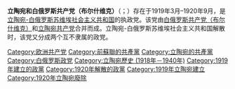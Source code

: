 {{Unreferenced|time=2020-11-13T14:18:18+00:00}}
'''立陶宛和白俄罗斯共产党（布尔什维克）'''（{{lang-ru|Коммунистическая партия (большевиков) Литвы и Беларуси}}；{{lang-lt|Lietuvos ir Baltarusijos komunistų partija (bolševikai)}}）存在于1919年3月–1920年9月，是[[立陶宛-白俄罗斯苏维埃社会主义共和国|立陶宛-白俄罗斯苏维埃社会主义共和国]]的执政党。该党由[[白俄罗斯共产党（布尔什维克）|白俄罗斯共产党（布尔什维克）]]和[[立陶宛共产党|立陶宛共产党]]合并而成。立陶宛-白俄罗斯苏维埃社会主义共和国解散时，该党又分成两个互不隶属的政党。

{{Authority control}}

[[Category:欧洲共产党|Category:欧洲共产党]]
[[Category:前蘇聯的共產黨|Category:前蘇聯的共產黨]]
[[Category:立陶宛的共產黨|Category:立陶宛的共產黨]]
[[Category:白俄罗斯政党|Category:白俄罗斯政党]]
[[Category:立陶宛歷史_(1918年－1940年)|Category:立陶宛歷史 (1918年－1940年)]]
[[Category:1919年建立的政黨|Category:1919年建立的政黨]]
[[Category:1920年解散的政黨|Category:1920年解散的政黨]]
[[Category:1919年立陶宛建立|Category:1919年立陶宛建立]]
[[Category:1920年立陶宛廢除|Category:1920年立陶宛廢除]]